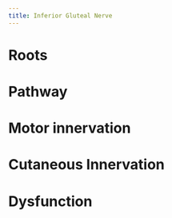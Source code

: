 ```yaml
---
title: Inferior Gluteal Nerve
---
```



# Roots

# Pathway

# Motor innervation

# Cutaneous Innervation

# Dysfunction